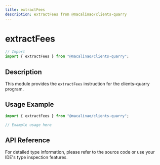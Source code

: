```yaml
---
title: extractFees
description: extractFees from @macalinao/clients-quarry
---
```


# extractFees

```typescript
// Import
import { extractFees } from "@macalinao/clients-quarry";
```

## Description

This module provides the `extractFees` instruction for the clients-quarry program.

## Usage Example

```typescript
import { extractFees } from "@macalinao/clients-quarry";

// Example usage here
```

## API Reference

For detailed type information, please refer to the source code or use your IDE's type inspection features.
